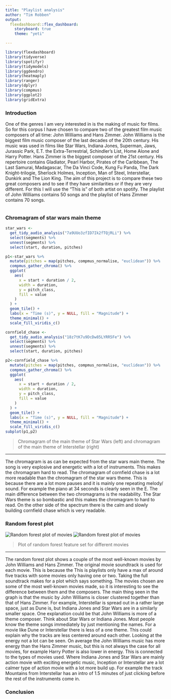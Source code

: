 ```yaml
---
title: "Playlist analysis"
author: "Tim Robben"
output:
  flexdashboard::flex_dashboard:
    storyboard: true
    theme: "yeti"

---
```


```r
library(flexdashboard)
library(tidyverse)
library(spotifyr)
library(tidymodels)
library(ggdendro)
library(heatmaply)
library(ranger)
library(dplyr)
library(compmus)
library(ggplot2)
library(gridExtra)
```



### Introduction
One of the genres I am very interested in is the making of music for films. So for this corpus I have chosen to compare two of the greatest film music composers of all time: John Williams and Hans Zimmer. John Williams is the biggest film music composer of the last decades of the 20th century. His music was used in films like Star Wars, Indiana Jones, Superman, Jaws, Jurassic Park, E.T. the Extra-Terrestrial, Schindler's List, Home Alone and Harry Potter. Hans Zimmer is the biggest composer of the 21st century. His repertoire contains Gladiator, Pearl Harbor, Pirates of the Caribbean, The Last Samurai, Madagascar, The Da Vinci Code, Kung Fu Panda, The Dark Knight-trilogie, Sherlock Holmes, Inception, Man of Steel, Interstellar, Dunkirk and The Lion King. The aim of this project is to compare these two great composers and to see if they have similarities or if they are very different.
For this I will use the "This is" of both artist on spotify. The playlist of John Williams contains 50 songs and the playlist of Hans Zimmer contains 70 songs.
```r

```



### Chromagram of star wars main theme

```r
star_wars <-
  get_tidy_audio_analysis("7a9UUo3zfID7Ik2fTQjRLi") %>%
  select(segments) %>%
  unnest(segments) %>%
  select(start, duration, pitches)

p1<-star_wars %>%
  mutate(pitches = map(pitches, compmus_normalise, "euclidean")) %>%
  compmus_gather_chroma() %>%
  ggplot(
    aes(
      x = start + duration / 2,
      width = duration,
      y = pitch_class,
      fill = value
    )
  ) +
  geom_tile() +
  labs(x = "Time (s)", y = NULL, fill = "Magnitude") +
  theme_minimal() +
  scale_fill_viridis_c()

cornfield_chase <-
  get_tidy_audio_analysis("18z7tK7u9DcDw85LYRR5Fe") %>%
  select(segments) %>%
  unnest(segments) %>%
  select(start, duration, pitches)

p2<-cornfield_chase %>%
  mutate(pitches = map(pitches, compmus_normalise, "euclidean")) %>%
  compmus_gather_chroma() %>%
  ggplot(
    aes(
      x = start + duration / 2,
      width = duration,
      y = pitch_class,
      fill = value
    )
  ) +
  geom_tile() +
  labs(x = "Time (s)", y = NULL, fill = "Magnitude") +
  theme_minimal() +
  scale_fill_viridis_c()
subplot(p1,p2)
```

> Chromagram of the main theme of Star Wars (left) and chromagram of the main theme of Interstellar (right)

***

The chromagram is as can be expected from the star wars main theme. The song is very explosive and energetic with a lot of instruments. This makes the chromagram hard to read.
The chromagram of cornfield chase is a lot more readable than the chromagram of the star wars theme. This is because there are a lot more pauses and it is mainly one repeating melody/ sound. For example the piano at 34 seconds is clearly seen in the E.
The main difference between the two chromagrams is the readability. The Star Wars theme is so bombastic and this makes the chromagram to hard to read. On the other side of the spectrum there is the calm and slowly building cornfield chase which is very readable.

### Random forest plot

![Random forest plot of movies](/home/tim/Documents/GitHub/CompMus/images/cluster.png)
![Random forest plot of movies](/home/tim/Documents/KIjaar2/CompMus/CompMus/images/cluster.png)

> Plot of random forest feature set for different movies

***

The random forest plot shows a couple of the most well-known movies by John Williams and Hans Zimmer. The original movie soundtrack is used for each movie. This is because the This is playlists only have a max of around five tracks with some movies only having one or two. Taking the full soundtrack makes for a plot which says something. The movies chosen are some of the most well-known movies made, so it is interesting to see the difference between them and the composers. The main thing seen in the graph is that the music by John Williams is closer clustered together than that of Hans Zimmer. For example, Interstellar is spread out in a rather large space, just as Dune is, but Indiana Jones and Star Wars are in a similarly smaller space.  One explanation could be that John Williams is more of a theme composer. Think about Star Wars or Indiana Jones. Most people know the theme songs immediately by just mentioning the names. For a movie like Dune or Interstellar there is less of a one theme. This could explain why the tracks are less centered around each other. Looking at the energy not a lot can be seen. On average the John Williams music has more energy than the Hans Zimmer music, but this is not always the case for all movies, for example Harry Potter is also lower in energy. This is connected to the types of movies used. Where Indiana Jones and Star Wars are mainly action movie with exciting energetic music, Inception or Interstellar are a lot calmer type of action movie with a lot more build up. For example the track Mountains from Interstellar has an intro of 1.5 minutes of just clicking before the rest of the instruments come in.   


### Conclusion

```r

```